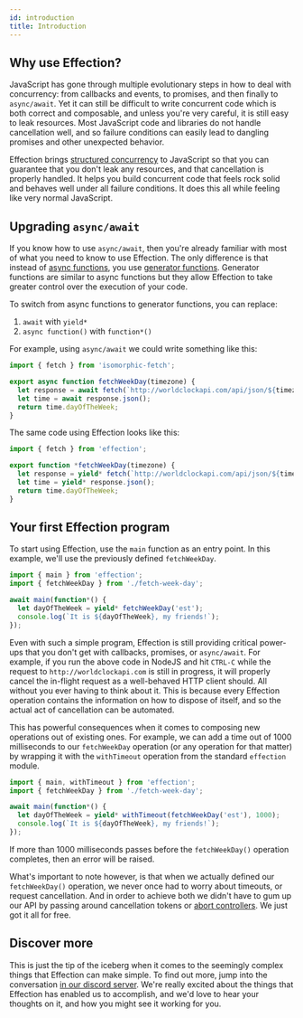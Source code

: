 ```yaml
---
id: introduction
title: Introduction
---
```


## Why use Effection?

JavaScript has gone through multiple evolutionary steps in how to deal
with concurrency: from callbacks and events, to promises, and then
finally to `async/await`. Yet it can still be difficult to write
concurrent code which is both correct and composable, and unless
you're very careful, it is still easy to leak resources. Most
JavaScript code and libraries do not handle cancellation well, and so
failure conditions can easily lead to dangling promises and other
unexpected behavior.

Effection brings [structured concurrency][structured concurrency] to
JavaScript so that you can guarantee that you don't leak any
resources, and that cancellation is properly handled. It helps you
build concurrent code that feels rock solid and behaves well under all
failure conditions. It does this all while feeling like very normal
JavaScript.

## Upgrading `async/await`

If you know how to use `async/await`, then you're already familiar with most of
what you need to know to use Effection. The only difference is that instead
of [async functions][], you use [generator functions][]. Generator functions are
similar to async functions but they allow Effection to take greater control over
the execution of your code.

To switch from async functions to generator functions, you can replace:

1. `await` with `yield*`
1. `async function()` with `function*()`


For example, using `async/await` we could write something like this:

``` javascript {1,3-4} showLineNumbers
import { fetch } from 'isomorphic-fetch';

export async function fetchWeekDay(timezone) {
  let response = await fetch(`http://worldclockapi.com/api/json/${timezone}/now`);
  let time = await response.json();
  return time.dayOfTheWeek;
}
```

The same code using Effection looks like this:

``` javascript
import { fetch } from 'effection';

export function *fetchWeekDay(timezone) {
  let response = yield* fetch(`http://worldclockapi.com/api/json/${timezone}/now`);
  let time = yield* response.json();
  return time.dayOfTheWeek;
}
```

## Your first Effection program

To start using Effection, use the `main` function as an entry
point. In this example, we'll use the previously defined
`fetchWeekDay`.

``` javascript
import { main } from 'effection';
import { fetchWeekDay } from './fetch-week-day';

await main(function*() {
  let dayOfTheWeek = yield* fetchWeekDay('est');
  console.log(`It is ${dayOfTheWeek}, my friends!`);
});
```

Even with such a simple program, Effection is still providing critical
power-ups that you don't get with callbacks,
promises, or `async/await`. For example, if you run the above code in
NodeJS and hit `CTRL-C` while the request to `http://worldclockapi.com` is
still in progress, it will properly cancel the in-flight request
as a well-behaved HTTP client should. All without you ever having to
think about it. This is because every Effection operation contains
the information on how to dispose of itself, and so the actual act of
cancellation can be automated.

This has powerful consequences when it comes to composing new
operations out of existing ones. For example, we can add a time out of
1000 milliseconds to our `fetchWeekDay` operation (or any operation
for that matter) by wrapping it with the `withTimeout` operation from
the standard `effection` module.

``` javascript
import { main, withTimeout } from 'effection';
import { fetchWeekDay } from './fetch-week-day';

await main(function*() {
  let dayOfTheWeek = yield* withTimeout(fetchWeekDay('est'), 1000);
  console.log(`It is ${dayOfTheWeek}, my friends!`);
});
```

If more than 1000 milliseconds passes before the `fetchWeekDay()`
operation completes, then an error will be raised.

What's important to note however, is that when we actually defined our
`fetchWeekDay()` operation, we never once had to worry about timeouts,
or request cancellation. And in order to achieve both we didn't have
to gum up our API by passing around cancellation tokens or [abort
controllers][abort controller]. We just got it all for free.

## Discover more

This is just the tip of the iceberg when it comes to the seemingly complex
things that Effection can make simple. To find out more, jump
into the conversation [in our discord server][discord]. We're really
excited about the things that Effection has enabled us to accomplish,
and we'd love to hear your thoughts on it, and how you might see
it working for you.

[structured concurrency]: https://vorpus.org/blog/notes-on-structured-concurrency-or-go-statement-considered-harmful/
[generator functions]: https://developer.mozilla.org/en-US/docs/Web/JavaScript/Reference/Statements/function*
[generators]: https://developer.mozilla.org/en-US/docs/Web/JavaScript/Reference/Global_Objects/Generator
[async functions]: https://developer.mozilla.org/en-US/docs/Web/JavaScript/Reference/Statements/async_function
[abort controller]: https://developer.mozilla.org/en-US/docs/Web/API/AbortController
[discord]: https://discord.gg/Ug5nWH8
